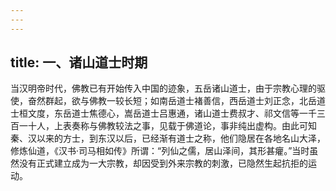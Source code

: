 ```yaml
---
---
---
```

title: 一、诸山道士时期
---




当汉明帝时代，佛教已有开始传入中国的迹象，五岳诸山道士，由于宗教心理的驱使，奋然群起，欲与佛教一较长短；如南岳道士褚善信，西岳道士刘正念，北岳道士桓文度，东岳道士焦德心，嵩岳道士吕惠通，诸山道士费叔才、祁文信等一千三百一十人，上表奏称与佛教较法之事，见载于佛道论，事非纯出虚构。由此可知秦、汉以来的方士，到东汉以后，已经渐有道士之称，他们隐居在各地名山大泽，修炼仙道，《汉书·司马相如传》所谓：“列仙之儒，居山泽间，其形甚癯。”当时虽然没有正式建立成为一大宗教，却因受到外来宗教的刺激，已隐然生起抗拒的运动。